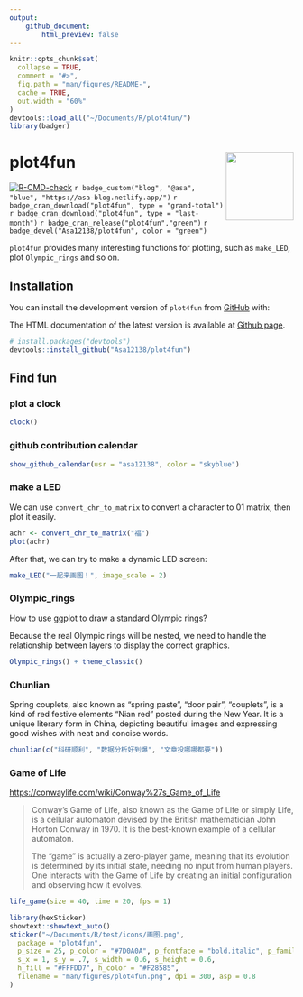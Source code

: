 ```yaml
---
output: 
    github_document:
        html_preview: false
---
```


<!-- README.md is generated from README.Rmd. Please edit that file -->

```r
knitr::opts_chunk$set(
  collapse = TRUE,
  comment = "#>",
  fig.path = "man/figures/README-",
  cache = TRUE,
  out.width = "60%"
)
devtools::load_all("~/Documents/R/plot4fun/")
library(badger)
```

# plot4fun <img src="man/figures/plot4fun.png" align="right" width="120" />

<!-- badges: start -->
[![R-CMD-check](https://github.com/Asa12138/plot4fun/actions/workflows/R-CMD-check.yaml/badge.svg)](https://github.com/Asa12138/plot4fun/actions/workflows/R-CMD-check.yaml)
`r badge_custom("blog", "@asa", "blue", "https://asa-blog.netlify.app/")`
`r badge_cran_download("plot4fun", type = "grand-total")`
`r badge_cran_download("plot4fun", type = "last-month")`
`r badge_cran_release("plot4fun","green")`
`r badge_devel("Asa12138/plot4fun", color = "green")`
<!-- badges: end -->

`plot4fun` provides many interesting functions for plotting, such as `make_LED`, plot `Olympic_rings` and so on.

## Installation

You can install the development version of `plot4fun` from [GitHub](https://github.com/) with:

The HTML documentation of the latest version is available at [Github page](https://asa12138.github.io/plot4fun/).

``` r
# install.packages("devtools")
devtools::install_github("Asa12138/plot4fun")
```

## Find fun

### plot a clock

```r
clock()
```

### github contribution calendar

```r
show_github_calendar(usr = "asa12138", color = "skyblue")
```

### make a LED

We can use `convert_chr_to_matrix` to convert a character to 01 matrix, then plot it easily.
```r
achr <- convert_chr_to_matrix("福")
plot(achr)
```

After that, we can try to make a dynamic LED screen:

```r
make_LED("一起来画图！", image_scale = 2)
```

### Olympic_rings

How to use ggplot to draw a standard Olympic rings?

Because the real Olympic rings will be nested, we need to handle the relationship between layers to display the correct graphics.

```r
Olympic_rings() + theme_classic()
```

### Chunlian

Spring couplets, also known as "spring paste", "door pair", "couplets", is a kind of red festive elements "Nian red" posted during the New Year. It is a unique literary form in China, depicting beautiful images and expressing good wishes with neat and concise words.

```r
chunlian(c("科研顺利", "数据分析好到爆", "文章投哪哪都要"))
```

### Game of Life
<https://conwaylife.com/wiki/Conway%27s_Game_of_Life>

> Conway's Game of Life, also known as the Game of Life or simply Life, is a cellular automaton devised by the British mathematician John Horton Conway in 1970. It is the best-known example of a cellular automaton.
>
> The "game" is actually a zero-player game, meaning that its evolution is determined by its initial state, needing no input from human players. One interacts with the Game of Life by creating an initial configuration and observing how it evolves.

```r
life_game(size = 40, time = 20, fps = 1)
```

```r
library(hexSticker)
showtext::showtext_auto()
sticker("~/Documents/R/test/icons/画图.png",
  package = "plot4fun",
  p_size = 25, p_color = "#7D0A0A", p_fontface = "bold.italic", p_family = "Comic Sans MS",
  s_x = 1, s_y = .7, s_width = 0.6, s_height = 0.6,
  h_fill = "#FFFDD7", h_color = "#F28585",
  filename = "man/figures/plot4fun.png", dpi = 300, asp = 0.8
)
```

